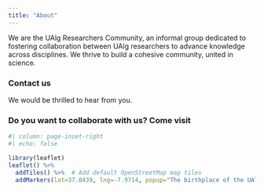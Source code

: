```yaml
---
title: "About"
---
```


We are the UAlg Researchers Community, an informal group dedicated to fostering collaboration between UAlg researchers to advance knowledge across disciplines.
We thrive to build a cohesive community, united in science.


### Contact us

We would be thrilled to hear from you. 


### Do you want to collaborate with us? Come visit

```r
#| column: page-inset-right
#| echo: false

library(leaflet)
leaflet() %>%
  addTiles() %>%  # Add default OpenStreetMap map tiles
  addMarkers(lat=37.0439, lng=-7.9714, popup="The birthplace of the UAlg Researchers Community")
```
